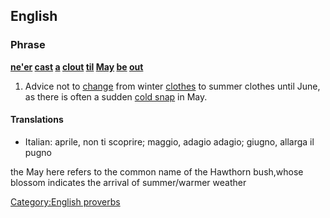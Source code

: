 ==English==

===Phrase===
'''[[ne'er]] [[cast]] [[a]] [[clout]] [[til]] [[May]] [[be]] [[out]]'''

# {{idiom|proverb|regional}} Advice not to [[change]] from winter [[clothes]] to summer clothes until June, as there is often a sudden [[cold snap]] in May.

====Translations====
<!-- not literal, but conveying the same idea -->
*Italian: aprile, non ti scoprire; maggio, adagio adagio; giugno, allarga il pugno

[[Category:English proverbs]]
the May here refers to the common name of the Hawthorn bush,whose blossom indicates the arrival of summer/warmer weather